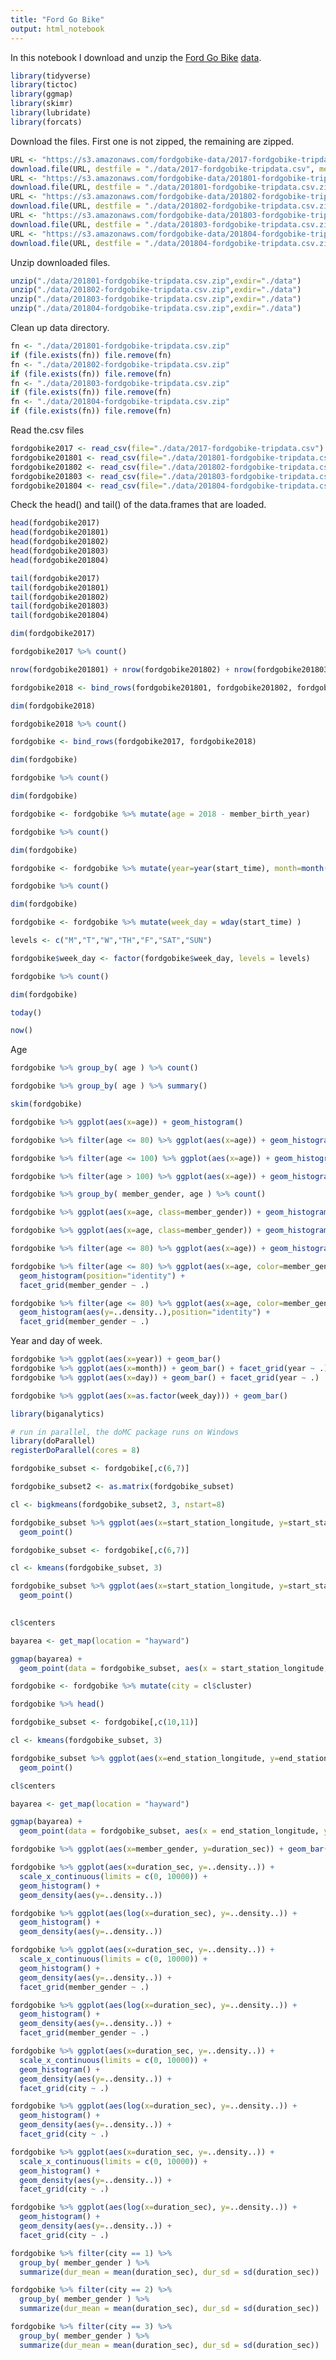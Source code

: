 ```yaml
---
title: "Ford Go Bike"
output: html_notebook
---
```


In this notebook I download and unzip the [Ford Go Bike](https://www.fordgobike.com/) [data](https://www.fordgobike.com/system-data). 

```r
library(tidyverse)
library(tictoc)
library(ggmap)
library(skimr)
library(lubridate)
library(forcats)
```

Download the files.  First one is not zipped, the remaining are zipped.

```r
URL <- "https://s3.amazonaws.com/fordgobike-data/2017-fordgobike-tripdata.csv"
download.file(URL, destfile = "./data/2017-fordgobike-tripdata.csv", method="curl")
URL <- "https://s3.amazonaws.com/fordgobike-data/201801-fordgobike-tripdata.csv.zip"
download.file(URL, destfile = "./data/201801-fordgobike-tripdata.csv.zip", method="curl")
URL <- "https://s3.amazonaws.com/fordgobike-data/201802-fordgobike-tripdata.csv.zip"
download.file(URL, destfile = "./data/201802-fordgobike-tripdata.csv.zip", method="curl")
URL <- "https://s3.amazonaws.com/fordgobike-data/201803-fordgobike-tripdata.csv.zip"
download.file(URL, destfile = "./data/201803-fordgobike-tripdata.csv.zip", method="curl")
URL <- "https://s3.amazonaws.com/fordgobike-data/201804-fordgobike-tripdata.csv.zip"
download.file(URL, destfile = "./data/201804-fordgobike-tripdata.csv.zip", method="curl")
```

Unzip downloaded files.

```r
unzip("./data/201801-fordgobike-tripdata.csv.zip",exdir="./data")
unzip("./data/201802-fordgobike-tripdata.csv.zip",exdir="./data")
unzip("./data/201803-fordgobike-tripdata.csv.zip",exdir="./data")
unzip("./data/201804-fordgobike-tripdata.csv.zip",exdir="./data")
```

Clean up data directory.

```r
fn <- "./data/201801-fordgobike-tripdata.csv.zip"
if (file.exists(fn)) file.remove(fn)
fn <- "./data/201802-fordgobike-tripdata.csv.zip"
if (file.exists(fn)) file.remove(fn)
fn <- "./data/201803-fordgobike-tripdata.csv.zip"
if (file.exists(fn)) file.remove(fn)
fn <- "./data/201804-fordgobike-tripdata.csv.zip"
if (file.exists(fn)) file.remove(fn)
```

Read the.csv files

```r
fordgobike2017 <- read_csv(file="./data/2017-fordgobike-tripdata.csv")
fordgobike201801 <- read_csv(file="./data/201801-fordgobike-tripdata.csv")
fordgobike201802 <- read_csv(file="./data/201802-fordgobike-tripdata.csv")
fordgobike201803 <- read_csv(file="./data/201803-fordgobike-tripdata.csv")
fordgobike201804 <- read_csv(file="./data/201804-fordgobike-tripdata.csv")
```

Check the head() and tail() of the data.frames that are loaded.


```r
head(fordgobike2017)
head(fordgobike201801)
head(fordgobike201802)
head(fordgobike201803)
head(fordgobike201804)
```



```r
tail(fordgobike2017)
tail(fordgobike201801)
tail(fordgobike201802)
tail(fordgobike201803)
tail(fordgobike201804)
```

```r
dim(fordgobike2017)

fordgobike2017 %>% count()

nrow(fordgobike201801) + nrow(fordgobike201802) + nrow(fordgobike201803) + nrow(fordgobike201804)

fordgobike2018 <- bind_rows(fordgobike201801, fordgobike201802, fordgobike201803, fordgobike201804)

dim(fordgobike2018)

fordgobike2018 %>% count()

fordgobike <- bind_rows(fordgobike2017, fordgobike2018)

dim(fordgobike)

fordgobike %>% count()

dim(fordgobike)

fordgobike <- fordgobike %>% mutate(age = 2018 - member_birth_year)

fordgobike %>% count() 

dim(fordgobike)

fordgobike <- fordgobike %>% mutate(year=year(start_time), month=month(start_time), day=day(start_time) )

fordgobike %>% count() 

dim(fordgobike)

fordgobike <- fordgobike %>% mutate(week_day = wday(start_time) )

levels <- c("M","T","W","TH","F","SAT","SUN")

fordgobike$week_day <- factor(fordgobike$week_day, levels = levels)

fordgobike %>% count() 

dim(fordgobike)

```



```r

today()

now()
```

Age

```r
fordgobike %>% group_by( age ) %>% count()

fordgobike %>% group_by( age ) %>% summary()

skim(fordgobike)

fordgobike %>% ggplot(aes(x=age)) + geom_histogram()

fordgobike %>% filter(age <= 80) %>% ggplot(aes(x=age)) + geom_histogram()

fordgobike %>% filter(age <= 100) %>% ggplot(aes(x=age)) + geom_histogram()

fordgobike %>% filter(age > 100) %>% ggplot(aes(x=age)) + geom_histogram()
```


```r
fordgobike %>% group_by( member_gender, age ) %>% count()

fordgobike %>% ggplot(aes(x=age, class=member_gender)) + geom_histogram()

fordgobike %>% ggplot(aes(x=age, class=member_gender)) + geom_histogram(aes(y=..density..))

fordgobike %>% filter(age <= 80) %>% ggplot(aes(x=age)) + geom_histogram()
```

```r
fordgobike %>% filter(age <= 80) %>% ggplot(aes(x=age, color=member_gender)) + 
  geom_histogram(position="identity") + 
  facet_grid(member_gender ~ .)

fordgobike %>% filter(age <= 80) %>% ggplot(aes(x=age, color=member_gender)) + 
  geom_histogram(aes(y=..density..),position="identity") + 
  facet_grid(member_gender ~ .)

```

Year and day of week.

```r

fordgobike %>% ggplot(aes(x=year)) + geom_bar()
fordgobike %>% ggplot(aes(x=month)) + geom_bar() + facet_grid(year ~ .)
fordgobike %>% ggplot(aes(x=day)) + geom_bar() + facet_grid(year ~ .)


```

```r
fordgobike %>% ggplot(aes(x=as.factor(week_day))) + geom_bar()
```



```r
library(biganalytics)

# run in parallel, the doMC package runs on Windows
library(doParallel)
registerDoParallel(cores = 8)

fordgobike_subset <- fordgobike[,c(6,7)]

fordgobike_subset2 <- as.matrix(fordgobike_subset)

cl <- bigkmeans(fordgobike_subset2, 3, nstart=8)

fordgobike_subset %>% ggplot(aes(x=start_station_longitude, y=start_station_latitude, color=cl$cluster)) +
  geom_point()
```



```r

fordgobike_subset <- fordgobike[,c(6,7)]

cl <- kmeans(fordgobike_subset, 3)

fordgobike_subset %>% ggplot(aes(x=start_station_longitude, y=start_station_latitude, color=cl$cluster)) +
  geom_point()
  

```

```r
cl$centers
```


```r
bayarea <- get_map(location = "hayward")

ggmap(bayarea) +
  geom_point(data = fordgobike_subset, aes(x = start_station_longitude, y = start_station_latitude, color  = cl$cluster, alpha = 0.1), size = 2, shape = 19)  # 21
```


```r
fordgobike <- fordgobike %>% mutate(city = cl$cluster)

fordgobike %>% head()
```




```r
fordgobike_subset <- fordgobike[,c(10,11)]

cl <- kmeans(fordgobike_subset, 3)

fordgobike_subset %>% ggplot(aes(x=end_station_longitude, y=end_station_latitude, color=cl$cluster)) +
  geom_point()
```


```r
cl$centers
```


```r
bayarea <- get_map(location = "hayward")

ggmap(bayarea) +
  geom_point(data = fordgobike_subset, aes(x = end_station_longitude, y = end_station_latitude, color  = cl$cluster, alpha = 0.1), size = 2, shape = 19)  # 21
```

```r

fordgobike %>% ggplot(aes(x=member_gender, y=duration_sec)) + geom_bar(stat="Identity")
```


```r
fordgobike %>% ggplot(aes(x=duration_sec, y=..density..)) + 
  scale_x_continuous(limits = c(0, 10000)) +
  geom_histogram() +
  geom_density(aes(y=..density..)) 

fordgobike %>% ggplot(aes(log(x=duration_sec), y=..density..)) + 
  geom_histogram() +
  geom_density(aes(y=..density..)) 

fordgobike %>% ggplot(aes(x=duration_sec, y=..density..)) + 
  scale_x_continuous(limits = c(0, 10000)) +
  geom_histogram() + 
  geom_density(aes(y=..density..)) +
  facet_grid(member_gender ~ .)

fordgobike %>% ggplot(aes(log(x=duration_sec), y=..density..)) + 
  geom_histogram() + 
  geom_density(aes(y=..density..)) +
  facet_grid(member_gender ~ .)
```

```r
fordgobike %>% ggplot(aes(x=duration_sec, y=..density..)) + 
  scale_x_continuous(limits = c(0, 10000)) +
  geom_histogram() +
  geom_density(aes(y=..density..)) +
  facet_grid(city ~ .) 

fordgobike %>% ggplot(aes(log(x=duration_sec), y=..density..)) + 
  geom_histogram() +
  geom_density(aes(y=..density..)) +
  facet_grid(city ~ .) 

fordgobike %>% ggplot(aes(x=duration_sec, y=..density..)) + 
  scale_x_continuous(limits = c(0, 10000)) +
  geom_histogram() + 
  geom_density(aes(y=..density..)) +
  facet_grid(city ~ .) 

fordgobike %>% ggplot(aes(log(x=duration_sec), y=..density..)) + 
  geom_histogram() + 
  geom_density(aes(y=..density..)) +
  facet_grid(city ~ .) 
```



```r

fordgobike %>% filter(city == 1) %>% 
  group_by( member_gender ) %>%
  summarize(dur_mean = mean(duration_sec), dur_sd = sd(duration_sec))

fordgobike %>% filter(city == 2) %>% 
  group_by( member_gender ) %>%
  summarize(dur_mean = mean(duration_sec), dur_sd = sd(duration_sec))

fordgobike %>% filter(city == 3) %>% 
  group_by( member_gender ) %>%
  summarize(dur_mean = mean(duration_sec), dur_sd = sd(duration_sec))
```

